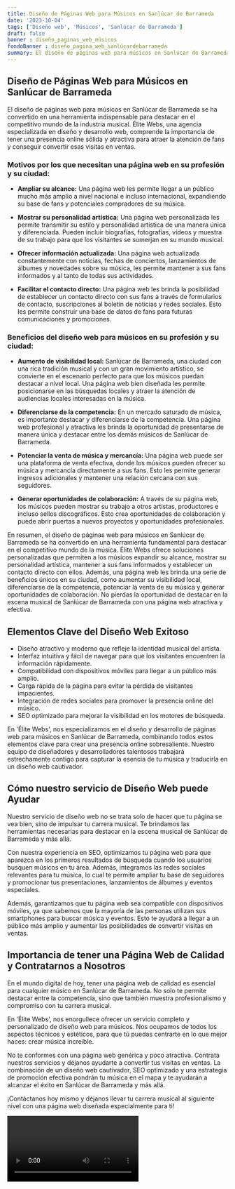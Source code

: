 ```yaml
---
title: Diseño de Páginas Web para Músicos en Sanlúcar de Barrameda
date: '2023-10-04'
tags: ['Diseño web', 'Músicos', 'Sanlúcar de Barrameda']
draft: false
banner : diseño_paginas_web_músicos
fondoBanner : diseño_pagina_web_sanlúcardebarrameda
summary: El diseño de páginas web para músicos en Sanlúcar de Barrameda se ha convertido en una herramienta indispensable para destacar en el competitivo mundo de la industria musical. Élite Webs, una agencia especializada en diseño y desarrollo web, comprende la importancia de tener una presencia online sólida y atractiva para atraer la atención de fans y conseguir convertir esas visitas en ventas.
---
```


## Diseño de Páginas Web para Músicos en Sanlúcar de Barrameda

El diseño de páginas web para músicos en Sanlúcar de Barrameda se ha convertido en una herramienta indispensable para destacar en el competitivo mundo de la industria musical. Élite Webs, una agencia especializada en diseño y desarrollo web, comprende la importancia de tener una presencia online sólida y atractiva para atraer la atención de fans y conseguir convertir esas visitas en ventas.

### Motivos por los que necesitan una página web en su profesión y su ciudad:

- **Ampliar su alcance:** Una página web les permite llegar a un público mucho más amplio a nivel nacional e incluso internacional, expandiendo su base de fans y potenciales compradores de su música.

- **Mostrar su personalidad artística:** Una página web personalizada les permite transmitir su estilo y personalidad artística de una manera única y diferenciada. Pueden incluir biografías, fotografías, vídeos y muestra de su trabajo para que los visitantes se sumerjan en su mundo musical.

- **Ofrecer información actualizada:** Una página web actualizada constantemente con noticias, fechas de conciertos, lanzamientos de álbumes y novedades sobre su música, les permite mantener a sus fans informados y al tanto de todas sus actividades.

- **Facilitar el contacto directo:** Una página web les brinda la posibilidad de establecer un contacto directo con sus fans a través de formularios de contacto, suscripciones al boletín de noticias y redes sociales. Esto les permite construir una base de datos de fans para futuras comunicaciones y promociones.

### Beneficios del diseño web para músicos en su profesión y su ciudad:

- **Aumento de visibilidad local:** Sanlúcar de Barrameda, una ciudad con una rica tradición musical y con un gran movimiento artístico, se convierte en el escenario perfecto para que los músicos puedan destacar a nivel local. Una página web bien diseñada les permite posicionarse en las búsquedas locales y atraer la atención de audiencias locales interesadas en la música.

- **Diferenciarse de la competencia:** En un mercado saturado de música, es importante destacar y diferenciarse de la competencia. Una página web profesional y atractiva les brinda la oportunidad de presentarse de manera única y destacar entre los demás músicos de Sanlúcar de Barrameda.

- **Potenciar la venta de música y mercancía:** Una página web puede ser una plataforma de venta efectiva, donde los músicos pueden ofrecer su música y mercancía directamente a sus fans. Esto les permite generar ingresos adicionales y mantener una relación cercana con sus seguidores.

- **Generar oportunidades de colaboración:** A través de su página web, los músicos pueden mostrar su trabajo a otros artistas, productores e incluso sellos discográficos. Esto crea oportunidades de colaboración y puede abrir puertas a nuevos proyectos y oportunidades profesionales.

En resumen, el diseño de páginas web para músicos en Sanlúcar de Barrameda se ha convertido en una herramienta fundamental para destacar en el competitivo mundo de la música. Élite Webs ofrece soluciones personalizadas que permiten a los músicos expandir su alcance, mostrar su personalidad artística, mantener a sus fans informados y establecer un contacto directo con ellos. Además, una página web les brinda una serie de beneficios únicos en su ciudad, como aumentar su visibilidad local, diferenciarse de la competencia, potenciar la venta de su música y generar oportunidades de colaboración. No pierdas la oportunidad de destacar en la escena musical de Sanlúcar de Barrameda con una página web atractiva y efectiva.

<GifSeo />

<Cta />

## Elementos Clave del Diseño Web Exitoso

- Diseño atractivo y moderno que refleje la identidad musical del artista.
- Interfaz intuitiva y fácil de navegar para que los visitantes encuentren la información rápidamente.
- Compatibilidad con dispositivos móviles para llegar a un público más amplio.
- Carga rápida de la página para evitar la pérdida de visitantes impacientes.
- Integración de redes sociales para promover la presencia online del músico.
- SEO optimizado para mejorar la visibilidad en los motores de búsqueda.

En 'Élite Webs', nos especializamos en el diseño y desarrollo de páginas web para músicos en Sanlúcar de Barrameda, combinando todos estos elementos clave para crear una presencia online sobresaliente. Nuestro equipo de diseñadores y desarrolladores talentosos trabajará estrechamente contigo para capturar la esencia de tu música y traducirla en un diseño web cautivador.

## Cómo nuestro servicio de Diseño Web puede Ayudar

Nuestro servicio de diseño web no se trata solo de hacer que tu página se vea bien, sino de impulsar tu carrera musical. Te brindamos las herramientas necesarias para destacar en la escena musical de Sanlúcar de Barrameda y más allá.

Con nuestra experiencia en SEO, optimizamos tu página web para que aparezca en los primeros resultados de búsqueda cuando los usuarios busquen músicos en tu área. Además, integramos las redes sociales relevantes para tu música, lo cual te permite ampliar tu base de seguidores y promocionar tus presentaciones, lanzamientos de álbumes y eventos especiales.

Además, garantizamos que tu página web sea compatible con dispositivos móviles, ya que sabemos que la mayoría de las personas utilizan sus smartphones para buscar música y eventos. Esto te ayudará a llegar a un público más amplio y aumentar las posibilidades de convertir visitas en ventas.

## Importancia de tener una Página Web de Calidad y Contratarnos a Nosotros

En el mundo digital de hoy, tener una página web de calidad es esencial para cualquier músico en Sanlúcar de Barrameda. No solo te permite destacar entre la competencia, sino que también muestra profesionalismo y compromiso con tu carrera musical.

En 'Élite Webs', nos enorgullece ofrecer un servicio completo y personalizado de diseño web para músicos. Nos ocupamos de todos los aspectos técnicos y estéticos, para que tú puedas centrarte en lo que mejor haces: crear música increíble.

No te conformes con una página web genérica y poco atractiva. Contrata nuestros servicios y déjanos ayudarte a convertir tus visitas en ventas. La combinación de un diseño web cautivador, SEO optimizado y una estrategia de promoción efectiva pondrán tu música en el mapa y te ayudarán a alcanzar el éxito en Sanlúcar de Barrameda y más allá.

¡Contáctanos hoy mismo y déjanos llevar tu carrera musical al siguiente nivel con una página web diseñada especialmente para ti!

<Video />

<CtaBot job='Músicos' city='Sanlúcar de Barrameda'/>

<Gmaps query='Sanlúcar de Barrameda+españa+maps' />